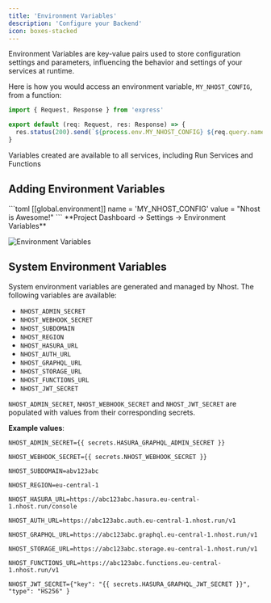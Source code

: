```yaml
---
title: 'Environment Variables'
description: 'Configure your Backend'
icon: boxes-stacked
---
```


Environment Variables are key-value pairs used to store configuration settings and parameters, influencing the behavior and settings of your services at runtime.


Here is how you would access an environment variable, `MY_NHOST_CONFIG`, from a function:

```ts functions/print-env.ts
import { Request, Response } from 'express'

export default (req: Request, res: Response) => {
  res.status(200).send(`${process.env.MY_NHOST_CONFIG} ${req.query.name}!`)
}
```

<Note>
Variables created are available to all services, including Run Services and Functions
</Note>

## Adding Environment Variables

<Tabs>
<Tab title="Config">
```toml
[[global.environment]]
name = 'MY_NHOST_CONFIG'
value = "Nhost is Awesome!"
```
</Tab>
<Tab title="Dashboard">
  **Project Dashboard -> Settings -> Environment Variables**

  ![Environment Variables](/images/platform/environment-variables/environment-variables.png)

</Tab>
</Tabs>

## System Environment Variables

System environment variables are generated and managed by Nhost. The following variables are available:

- `NHOST_ADMIN_SECRET`
- `NHOST_WEBHOOK_SECRET`
- `NHOST_SUBDOMAIN`
- `NHOST_REGION`
- `NHOST_HASURA_URL`
- `NHOST_AUTH_URL`
- `NHOST_GRAPHQL_URL`
- `NHOST_STORAGE_URL`
- `NHOST_FUNCTIONS_URL`
- `NHOST_JWT_SECRET`

`NHOST_ADMIN_SECRET`, `NHOST_WEBHOOK_SECRET` and `NHOST_JWT_SECRET` are populated with values from their corresponding secrets. 

**Example values**:

```text
NHOST_ADMIN_SECRET={{ secrets.HASURA_GRAPHQL_ADMIN_SECRET }}

NHOST_WEBHOOK_SECRET={{ secrets.NHOST_WEBHOOK_SECRET }}

NHOST_SUBDOMAIN=abv123abc

NHOST_REGION=eu-central-1

NHOST_HASURA_URL=https://abc123abc.hasura.eu-central-1.nhost.run/console

NHOST_AUTH_URL=https://abc123abc.auth.eu-central-1.nhost.run/v1

NHOST_GRAPHQL_URL=https://abc123abc.graphql.eu-central-1.nhost.run/v1

NHOST_STORAGE_URL=https://abc123abc.storage.eu-central-1.nhost.run/v1

NHOST_FUNCTIONS_URL=https://abc123abc.functions.eu-central-1.nhost.run/v1

NHOST_JWT_SECRET={"key": "{{ secrets.HASURA_GRAPHQL_JWT_SECRET }}", "type": "HS256" }
```
